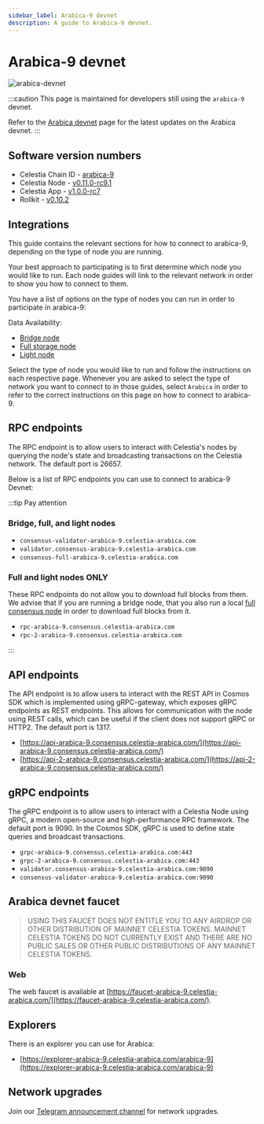 ```yaml
---
sidebar_label: Arabica-9 devnet
description: A guide to Arabica-9 devnet.
---
```


# Arabica-9 devnet

![arabica-devnet](../../docs/img/arabica-devnet.png)

:::caution
This page is maintained for developers still using the `arabica-9` devnet.

Refer to the [Arabica devnet](../nodes/arabica-devnet) page for the latest
updates on the Arabica devnet.
:::

## Software version numbers

* Celestia Chain ID - [arabica-9](https://github.com/celestiaorg/networks/tree/master/arabica-9)
* Celestia Node - [v0.11.0-rc9.1](https://github.com/celestiaorg/celestia-node/releases/tag/v0.11.0-rc9.1)
* Celestia App - [v1.0.0-rc7](https://github.com/celestiaorg/celestia-app/releases/tag/v1.0.0-rc7)
* Rollkit - [v0.10.2](https://github.com/rollkit/rollkit/releases/tag/v0.10.2)

## Integrations

This guide contains the relevant sections for how to connect to arabica-9,
depending on the type of node you are running.

Your best approach to participating is to first determine which node
you would like to run. Each node guides will link to the relevant network
in order to show you how to connect to them.

You have a list of options on the type of nodes you can run in order to
participate in arabica-9:

Data Availability:

* [Bridge node](../nodes/bridge-node)
* [Full storage node](../nodes/full-storage-node)
* [Light node](../nodes/light-node)

Select the type of node you would like to run and follow the instructions
on each respective page. Whenever you are asked to select the type of network
you want to connect to in those guides, select `Arabica` in order to refer
to the correct instructions on this page on how to connect to arabica-9.

## RPC endpoints

The RPC endpoint is to allow users to interact with Celestia's nodes by
querying the node's state and broadcasting transactions on the
Celestia network. The default port is 26657.

Below is a list of RPC endpoints you can use to connect to arabica-9 Devnet:

:::tip Pay attention

### Bridge, full, and light nodes

* `consensus-validator-arabica-9.celestia-arabica.com`
* `validator.consensus-arabica-9.celestia-arabica.com`
* `consensus-full-arabica-9.celestia-arabica.com`

### Full and light nodes ONLY

These RPC endpoints do not allow you to download full blocks from
them. We advise that if you are running a bridge node, that you also
run a local [full consensus node](../nodes/consensus-node) in order to download full blocks from
it. 

* `rpc-arabica-9.consensus.celestia-arabica.com`
* `rpc-2-arabica-9.consensus.celestia-arabica.com`

:::

## API endpoints

The API endpoint is to allow users to interact with the REST API in Cosmos
SDK which is implemented using gRPC-gateway, which exposes gRPC endpoints
as REST endpoints. This allows for communication with the node using REST
calls, which can be useful if the client does not support gRPC or HTTP2.
The default port is 1317.

* [https://api-arabica-9.consensus.celestia-arabica.com/](https://api-arabica-9.consensus.celestia-arabica.com/)
* [https://api-2-arabica-9.consensus.celestia-arabica.com/](https://api-2-arabica-9.consensus.celestia-arabica.com/)

## gRPC endpoints

The gRPC endpoint is to allow users to interact with a Celestia Node using
gRPC, a modern open-source and high-performance RPC framework. The default
port is 9090. In the Cosmos SDK, gRPC is used to define state queries and
broadcast transactions.

* `grpc-arabica-9.consensus.celestia-arabica.com:443`
* `grpc-2-arabica-9.consensus.celestia-arabica.com:443`
* `validator.consensus-arabica-9.celestia-arabica.com:9090`
* `consensus-validator-arabica-9.celestia-arabica.com:9090`

## Arabica devnet faucet

> USING THIS FAUCET DOES NOT ENTITLE YOU TO ANY AIRDROP OR OTHER
  DISTRIBUTION OF MAINNET CELESTIA TOKENS. MAINNET CELESTIA TOKENS
  DO NOT CURRENTLY EXIST AND THERE ARE NO PUBLIC SALES OR OTHER PUBLIC
  DISTRIBUTIONS OF ANY MAINNET CELESTIA TOKENS.

### Web

The web faucet is available at [https://faucet-arabica-9.celestia-arabica.com/](https://faucet-arabica-9.celestia-arabica.com/).

## Explorers

There is an explorer you can use for Arabica:

* [https://explorer-arabica-9.celestia-arabica.com/arabica-9](https://explorer-arabica-9.celestia-arabica.com/arabica-9)

## Network upgrades

Join our [Telegram announcement channel](https://t.me/+smSFIA7XXLU4MjJh)
for network upgrades.
